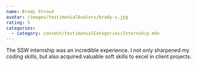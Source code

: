 ```yaml
---
name: Brady Stroud
avatar: /images/testimonialAvatars/brady-s.jpg
rating: 5
categories:
  - category: content/testimonialCategories/Internship.mdx
---
```


The SSW internship was an incredible experience. I not only sharpened my coding 
skills, but also acquired valuable soft skills to excel in client projects.
